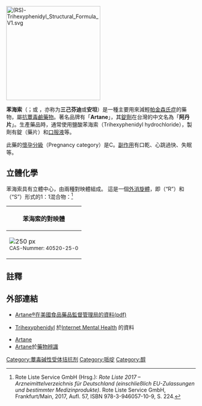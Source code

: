 {{Drugbox
| Watchedfields = changed
| verifiedrevid = 470614772
| IUPAC_name = (''RS'')-1-Cyclohexyl-1-phenyl-3-(1-piperidyl)propan-1-ol
| image = Trihexyphenidyl.svg
| image2 =Trihexyphenidyl ball-and-stick.png
<!--Clinical data-->
| tradename =  
| Drugs.com = {{drugs.com|monograph|trihexyphenidyl-hydrochloride}}
| MedlinePlus = a682160
| pregnancy_US = C
| legal_US = Rx-Only
| routes_of_administration = Oral, as tablet or [[elixir|elixir]]
<!--Pharmacokinetic data-->
| bioavailability =  
| protein_bound =  
| metabolism =  
| elimination_half-life = 3.3-4.1 hours
<!--Identifiers-->
| IUPHAR_ligand = 7315
| CAS_number_Ref = {{cascite|correct|??}}
| CAS_number = 144-11-6
| ATC_prefix = N04
| ATC_suffix = AA01
| ATC_supplemental =  
| PubChem = 5572
| DrugBank_Ref = {{drugbankcite|correct|drugbank}}
| DrugBank = DB00376
| ChemSpiderID_Ref = {{chemspidercite|correct|chemspider}}
| ChemSpiderID = 5371
| UNII_Ref = {{fdacite|correct|FDA}}
| UNII = 6RC5V8B7PO
| KEGG_Ref = {{keggcite|correct|kegg}}
| KEGG = D08638
| ChEMBL_Ref = {{ebicite|correct|EBI}}
| ChEMBL = 1490
<!--Chemical data-->
| C=20 | H=31 | N=1 | O=1
| smiles = OC(c1ccccc1)(CCN2CCCCC2)C3CCCCC3
| StdInChI_Ref = {{stdinchicite|correct|chemspider}}
| StdInChI = 1S/C20H31NO/c22-20(18-10-4-1-5-11-18,19-12-6-2-7-13-19)14-17-21-15-8-3-9-16-21/h1,4-5,10-11,19,22H,2-3,6-9,12-17H2
| StdInChIKey_Ref = {{stdinchicite|correct|chemspider}}
| StdInChIKey = HWHLPVGTWGOCJO-UHFFFAOYSA-N
}}
[[File:(RS)-Trihexyphenidyl_Structural_Formula_V1.svg|250px]]
{{medical}}

'''苯海索'''（{{lang-en|Trihexyphenidyl}}；或 {{lang-en|Benzhexol}}，亦称为'''三己芬迪'''或'''安坦'''）是一種主要用來減輕[[帕金森氏症|帕金森氏症]]的藥物，屬[[抗蕈毒鹼藥物|抗蕈毒鹼藥物]]。著名品牌有「'''Artane'''」，其[[錠劑|錠劑]]在台灣的中文名為「'''阿丹片'''」。生產藥品時，通常使用鹽酸苯海索（Trihexyphenidyl hydrochloride），製劑有錠（藥片）和[[口服給藥|口服液]]等。

此藥的[[懷孕分級|懷孕分級]]（Pregnancy category）是C。[[副作用|副作用]]有口乾、心跳過快、失眠等。

==立體化學==
苯海索具有立體中心，由兩種對映體組成。 這是一個[[外消旋體|外消旋體]]，即（“R”）和（“S”）形式的1：1混合物：<ref name="Rote Liste">Rote Liste Service GmbH (Hrsg.): ''Rote Liste 2017 – Arzneimittelverzeichnis für Deutschland (einschließlich EU-Zulassungen und bestimmter Medizinprodukte)''. Rote Liste Service GmbH, Frankfurt/Main, 2017, Aufl. 57, ISBN 978-3-946057-10-9, S. 224.</ref>
{| class="wikitable" style="text-align:center"
|- class="hintergrundfarbe6"
! colspan="2"| 苯海索的對映體
|-
| [[File:(R)-Trihexyphenidyl_Structural_Formula_V1.svg|250 px]]<br /><small> CAS-Nummer: 40520-25-0</small>
| [[File:(S)-Trihexyphenidyl_Structural_Formula_V1.svg|250 px]]<br /><small> CAS-Nummer: 40520-24-9</small>
|}

==註釋==
{{reflist}}

==外部連結==
*{{en icon}}[http://www.fda.gov/medwAtch/SAFETY/2003/03Jun_PI/Artane_PI.pdf Artane®在美國食品藥品監督管理局的資料(pdf)] {{Wayback|url=http://www.fda.gov/medwAtch/SAFETY/2003/03Jun_PI/Artane_PI.pdf |date=20090120025920 }}
*{{en icon}}[http://www.mentalhealth.com/drug/p30-t04.html Trihexyphenidyl] {{Wayback|url=http://www.mentalhealth.com/drug/p30-t04.html |date=20200302101849 }}於[http://www.mentalhealth.com/ Internet Mental Health] {{Wayback|url=http://www.mentalhealth.com/ |date=20210430194434 }}的資料
*[https://web.archive.org/web/20080314223107/http://www.sph.org.tw/sphlink/service/spirit/index.files/artane.htm Artane]
*[https://web.archive.org/web/20080131164157/http://61.60.38.23/PHA/drug/web/Trihexyphenidyl%20artane.htm Artane]於[https://web.archive.org/web/20080315131624/http://61.60.38.23/PHA/drug/F1.htm 藥物辨識]

{{抗帕金森病}}
{{Hallucinogens}}
{{Pharm-stub}}

[[Category:蕈毒碱性受体拮抗剂|Category:蕈毒碱性受体拮抗剂]]
[[Category:哌啶|Category:哌啶]]
[[Category:醇|Category:醇]]